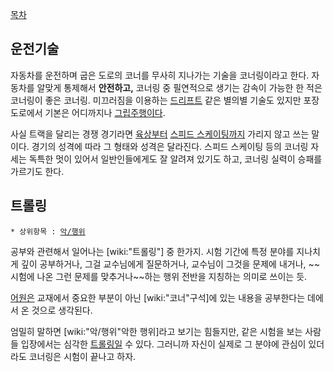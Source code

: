 [[목차]]

== 운전기술 ==
자동차를 운전하며 굽은 도로의 코너를 무사히 지나가는 기술을 코너링이라고 한다. 자동차를 알맞게 통제해서 '''안전하고,''' 코너링 중 필연적으로 생기는 감속이 가능한 한 적은 코너링이 좋은 코너링. 미끄러짐을 이용하는 [[드리프트]] 같은 별의별 기술도 있지만 포장도로에서 기본은 어디까지나 [[그립주행]]이다.

사실 트랙을 달리는 경쟁 경기라면 [[육상]]부터 [[스피드 스케이팅]]까지 가리지 않고 쓰는 말이다. 경기의 성격에 따라 그 형태와 성격은 달라진다. 스피드 스케이팅 등의 코너링 자세는 독특한 멋이 있어서 일반인들에게도 잘 알려져 있기도 하고, 코너링 실력이 승패를 가르기도 한다.

== 트롤링 == 
 * 상위항목 : [[악/행위]]

공부와 관련해서 일어나는 [wiki:"트롤링"] 중 한가지. 시험 기간에 특정 분야를 지나치게 깊이 공부하거나, 그걸 교수님에게 질문하거나, 교수님이 그것을 문제에 내거나, ~~시험에 나온 그런 문제를 맞추거나~~하는 행위 전반을 지칭하는 의미로 쓰이는 듯.

[[어원]]은 교재에서 중요한 부분이 아닌 [wiki:"코너"구석]에 있는 내용을 공부한다는 데에서 온 것으로 생각된다. 

엄밀히 말하면 [wiki:"악/행위"악한 행위]라고 보기는 힘들지만, 같은 시험을 보는 사람들 입장에서는 심각한 [[트롤링]]일 수 있다. 그러니까 자신이 실제로 그 분야에 관심이 있더라도 코너링은 시험이 끝나고 하자.
